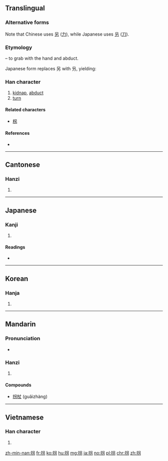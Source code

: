 {{also|招}}
==Translingual==
{{ja-forms|拐|拐|拐}}
===Alternative forms===
Note that Chinese uses [[另]] ([[力]]), while Japanese uses [[叧]] ([[刀]]).

===Etymology===
{{Han compound|手|alt1=扌|t1=hand|另|ls=psc|c1=s|c2=p}} – to grab with the hand and abduct.

Japanese form replaces 另 with 叧, yielding: {{Han compound|手|alt1=扌|t1=hand|叧|ls=psc|c1=s|c2=p}} 

===Han character===
{{Han char|rn=64|rad=手|as=05|sn=8|four=5602<sub>7</sub>|canj=手口大尸 (QRKS), 手口尸竹 (QRSH)|ids=⿰[[扌]][[另]], ⿰扌[[叧]]}}

# [[kidnap]], [[abduct]]
# [[turn]]

====Related characters====
* [[柺]]

====References====
* {{Han ref|kx=0425.100|dkj=11955|dj=0773.150|hdz=31853.030|uh=62D0|ud=25296|bh=A9E4|bd=43492}}

----

==Cantonese==

===Hanzi===
{{yue-hanzi|jyut=[[gwaai2]]|y=gwaai2}}

# {{defn|lang=yue|sort=手05}}

----

==Japanese==

===Kanji===
{{ja-kanji|grade=c|rs=手05}}

# {{defn|lang=ja|sort=手05}}

====Readings====
* {{ja-readings|goon=[[げ]] (ge)|kanon=[[かい]] (kai)|kun=[[かたる]] (kataru)}}

----

==Korean==

===Hanja===
{{ko-hanja|hangeul=괴|eumhun=|rv=goe|mr=koe|y=koy}}

# {{defn|lang=ko|sort=手05}}

----

==Mandarin==

===Pronunciation===
* {{audio|Zh-guai.ogg|Audio|lang=cmn}}

===Hanzi===
{{cmn-hanzi|pin=[[guǎi]] ([[guai3]])|wg=kuai<sup>3</sup>}}

# {{defn|lang=cmn|sort=手05}}

====Compounds====
* [[拐杖]] (guǎizhàng)

----

==Vietnamese==

===Han character===
{{vi-hantu|[[quảy]], [[quải]], [[quái]], [[quẩy]], [[quay]], [[quày]], [[quầy]]|rs=手05}}

# {{defn|lang=vi|sort=手05}}

[[zh-min-nan:拐]]
[[fr:拐]]
[[ko:拐]]
[[hu:拐]]
[[mg:拐]]
[[ja:拐]]
[[no:拐]]
[[pl:拐]]
[[chr:拐]]
[[zh:拐]]